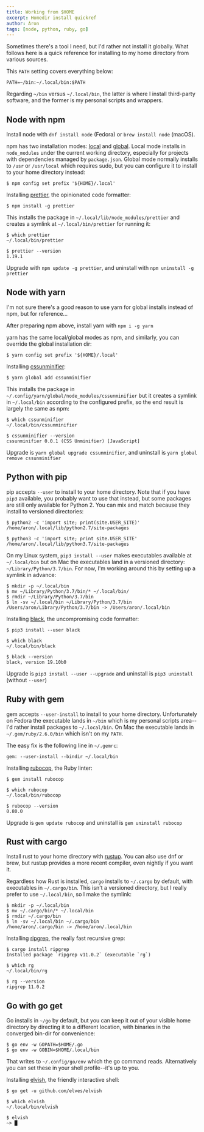 ```yaml
---
title: Working from $HOME
excerpt: Homedir install quickref
author: Aron
tags: [node, python, ruby, go]
---
```


Sometimes there's a tool I need, but I'd rather not install it globally. What
follows here is a quick reference for installing to my home directory from
various sources.

This `PATH` setting covers everything below:

    PATH=~/bin:~/.local/bin:$PATH

Regarding `~/bin` versus `~/.local/bin`, the latter is where I install
third-party software, and the former is my personal scripts and wrappers.


## Node with npm

Install node with `dnf install node` (Fedora) or `brew install node` (macOS).

npm has two installation modes:
[local](https://docs.npmjs.com/getting-started/installing-npm-packages-locally)
and
[global](https://docs.npmjs.com/getting-started/installing-npm-packages-globally).
Local mode installs in `node_modules` under the current working directory,
especially for projects with dependencies managed by `package.json`. Global
mode normally installs to `/usr` or `/usr/local` which requires sudo, but
you can configure it to install to your home directory instead:

    $ npm config set prefix '${HOME}/.local'

Installing [prettier](https://prettier.io/), the opinionated code formatter:

    $ npm install -g prettier

This installs the package in `~/.local/lib/node_modules/prettier` and
creates a symlink at `~/.local/bin/prettier` for running it:

    $ which prettier
    ~/.local/bin/prettier

    $ prettier --version
    1.19.1

Upgrade with `npm update -g prettier`, and uninstall with `npm uninstall -g
prettier`


## Node with yarn

I'm not sure there's a good reason to use yarn for global installs instead of
npm, but for reference...

After preparing npm above, install yarn with `npm i -g yarn`

yarn has the same local/global modes as npm, and similarly, you can
override the global installation dir:

    $ yarn config set prefix '${HOME}/.local'

Installing [cssunminifier](https://github.com/mrcoles/cssunminifier):

    $ yarn global add cssunminifier

This installs the package in
`~/.config/yarn/global/node_modules/cssunminifier` but it creates a symlink
in `~/.local/bin` according to the configured prefix, so the end result is
largely the same as npm:

    $ which cssunminifier
    ~/.local/bin/cssunminifier

    $ cssunminifier --version
    cssunminifier 0.0.1 (CSS Unminifier) [JavaScript]

Upgrade is `yarn global upgrade cssunminifier`, and uninstall is `yarn global
remove cssunminifier`


## Python with pip

pip accepts `--user` to install to your home directory. Note that if you have
`pip3` available, you probably want to use that instead, but some packages are
still only available for Python 2. You can mix and match because they install to
versioned directories:

    $ python2 -c 'import site; print(site.USER_SITE)'
    /home/aron/.local/lib/python2.7/site-packages

    $ python3 -c 'import site; print site.USER_SITE'
    /home/aron/.local/lib/python3.7/site-packages

On my Linux system, `pip3 install --user` makes executables available at
`~/.local/bin` but on Mac the executables land in a versioned directory:
`~/Library/Python/3.7/bin`. For now, I'm working around this by setting up
a symlink in advance:

    $ mkdir -p ~/.local/bin
    $ mv ~/Library/Python/3.7/bin/* ~/.local/bin/
    $ rmdir ~/Library/Python/3.7/bin
    $ ln -sv ~/.local/bin ~/Library/Python/3.7/bin
    /Users/aron/Library/Python/3.7/bin -> /Users/aron/.local/bin

Installing [black](https://black.readthedocs.io/en/stable/), the uncompromising
code formatter:

    $ pip3 install --user black

    $ which black
    ~/.local/bin/black

    $ black --version
    black, version 19.10b0

Upgrade is `pip3 install --user --upgrade` and uninstall is `pip3 uninstall`
(without `--user`)


## Ruby with gem

gem accepts `--user-install` to install to your home directory. Unfortunately on
Fedora the executable lands in `~/bin` which is my personal scripts area--I'd
rather install packages to `~/.local/bin`. On Mac the executable lands in
`~/.gem/ruby/2.6.0/bin` which isn't on my `PATH`.

The easy fix is the following line in `~/.gemrc`:

    gem: --user-install --bindir ~/.local/bin

Installing [rubocop](https://rubocop.readthedocs.io/en/latest/), the Ruby
linter:

    $ gem install rubocop

    $ which rubocop
    ~/.local/bin/rubocop

    $ rubocop --version
    0.80.0

Upgrade is `gem update rubocop` and uninstall is `gem uninstall rubocop`


## Rust with cargo

Install rust to your home directory with [rustup](https://rustup.rs). You can
also use dnf or brew, but rustup provides a more recent compiler, even nightly
if you want it.

Regardless how Rust is installed, `cargo` installs to `~/.cargo` by default,
with executables in `~/.cargo/bin`. This isn't a versioned directory, but
I really prefer to use `~/.local/bin`, so I make the symlink:

    $ mkdir -p ~/.local/bin
    $ mv ~/.cargo/bin/* ~/.local/bin
    $ rmdir ~/.cargo/bin
    $ ln -sv ~/.local/bin ~/.cargo/bin
    /home/aron/.cargo/bin -> /home/aron/.local/bin

Installing [ripgrep](https://github.com/BurntSushi/ripgrep), the really fast
recursive grep:

    $ cargo install ripgrep
    Installed package `ripgrep v11.0.2` (executable `rg`)

    $ which rg
    ~/.local/bin/rg

    $ rg --version
    ripgrep 11.0.2


## Go with go get

Go installs in `~/go` by default, but you can keep it out of your visible home
directory by directing it to a different location, with binaries in the
converged bin-dir for convenience:

    $ go env -w GOPATH=$HOME/.go
    $ go env -w GOBIN=$HOME/.local/bin

That writes to `~/.config/go/env` which the go command reads. Alternatively you
can set these in your shell profile--it's up to you.

Installing [elvish](https://elv.sh/), the friendly interactive shell:

    $ go get -u github.com/elves/elvish

    $ which elvish
    ~/.local/bin/elvish

    $ elvish
    ~> █





